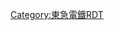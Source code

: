 {{Routemap|inline=<includeonly>yes</includeonly>|collapse=yes|title=池上線|title-bg=#ee86a7|title-color=white|map=
tKRZ\BHFq!~HUBa\STRq~~ ~~←[[東日本旅客鐵道|JR東]]：[[山手線]]→
tKRZ\STRq!~HUB\STRq~~ ~~←JR東：[[埼京線]]、[[湘南新宿線]]→
tBHF!~HUBaq\hKBHFa!~HUBrf\~~0.0~~IK01 '''[[五反田站|五反田]]'''
tKRZW\hKRZW\WASSERq~~ ~~[[目黑川]]
tSTR\hBHF\~~0.3~~IK02 '''[[大崎廣小路站|大崎廣小路]]'''
tSTR\eBHF\~~ ~~''{{link-ja|桐谷站|桐ケ谷駅}}''~~-1953
tSTRl\KRZt\tSTR+r
\BHF\tHST~~1.4~~IK03 '''[[戶越銀座站|戶越銀座]]'''~~[[戶越站|戶越]]
\TUNNEL1\tSTRl~~ ~~[[都營地下鐵|都營]]：[[淺草線]]→
tSTRa
tBHF~~2.1~~IK04 '''[[荏原中延站|荏原中延]]
tSTRe
TUNNEL2
TUNNEL1
eBHF~~ ~~''旗岡''~~1951年併入旗之台站
STRq\TBHFu\hSTRq~~3.1~~IK05 '''[[旗之台站|旗之台]]'''~~←[[大井町線]]→
tSTRa
tBHF~~3.7~~IK06 '''[[長原站 (東京都)|長原]]'''
tSTRe
BHF~~4.3~~IK07 '''[[洗足池站|洗足池]]'''
BHF~~4.9~~IK08 '''[[石川台站|石川台]]'''
hKRZWae~~ ~~{{link-ja|吞川|呑川}}
eBHF~~ ~~''雪谷''~~1933年移動到5.6公里地點
eABZgr~~ ~~←''目黑蒲田電鐵：{{link-ja|新奧澤線|目黒蒲田電鉄新奥沢線}}''
BHF~~5.6~~IK09 '''[[雪谷大塚站|雪谷大塚]]'''
KDSTaq\ABZgr\~~ ~~{{link-ja|雪谷檢車區|雪が谷検車区}}
eBHF~~ ~~''調布大塚''~~-1933
BHF~~6.4~~IK10 '''[[御嶽山站|御嶽山]]'''
KRZo~~ ~~←[[東海旅客鐵道|JR東海]]：[[東海道新幹線]]→
KRZo~~ ~~←JR東：[[橫須賀線]]→
BHF~~7.1~~IK11 '''[[久原站 (東京都)|久原]]
eBHF~~ ~~''光明寺''~~-1926
BHF~~8.0~~IK12 '''[[千鳥町站 (東京都)|千鳥町]]'''
BHF~~9.1~~IK13 '''[[池上站 (日本)|池上]]'''
BHF~~10.1~~IK14 '''[[蓮沼站|蓮沼]]'''
STR+r\STR\~~ ~~←[[東急多摩川線]]
hSTRa\hSTRa\
hKBHFe!~HUBaq\hKBHFe!~HUBlg\~~10.9~~IK15 '''[[蒲田站|蒲田]]'''
STRq\BHFq!~HUBe\STRq~~ ~~←JR東：[[京濱東北線]]→
STRq\STRq\STRq~~ ~~←JR東：[[東海道線 (JR東日本)|東海道線]]→
|bottom={{navbar|東急電鐵RDT/池上線}}
}}<noinclude>{{rdt intro|[[池上線|東急電鐵池上線]]}}

[[Category:東急電鐵RDT]]
[[Category:池上線| ]]

</noinclude>